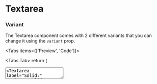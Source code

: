 
# Textarea

### Variant

The Textarea component comes with 2 different variants that you can change it using the `variant` prop.

<Tabs items={['Preview', 'Code']}>

  <Tabs.Tab>
  return (
    <div className="flex items-center gap-3">
        <Textarea label="Outlined:" variant="outline"  placeholder="Enter text"/>
        <Textarea label="Solid:" variant="solid"  placeholder="Enter text" className="!bg-gray-200" />        
    </div>
  );
};

<TextareaVariantGroup />
  </Tabs.Tab>

  <Tabs.Tab>
```jsx copy
import React from 'react';
import { Textarea } from "@vivakits/react-components";

const App = () => {
return (
<div className="flex items-center gap-3">
<Textarea label="Outlined Textarea variant" variant="outline" />
<Textarea
        label="Solid Textarea variant"
        variant="solid"
        className="!bg-gray-300"
      />
</div>
)
};

export default App;
```
  </Tabs.Tab>
</Tabs>

### Size

The Textarea component comes with 6 different sizes that you can change it using the `size` prop.

<Tabs items={['Preview', 'Code']}>

<Tabs.Tab>
  return (
    <div className="flex items-end gap-3">
        <Textarea size="xs" label="Extra Small" />
        <Textarea size="sm" label="Small" />
        <Textarea size="md" label="Medium" />
        <Textarea size="lg" label="Large" />
        <Textarea size="xl" label="Extra Large" />
        <Textarea size="2xl" label="Double Extra Large" />
    </div>
  );
};

<TextareaSizeGroup />
</Tabs.Tab>

  <Tabs.Tab>
```jsx copy
import React from 'react';
import { Textarea } from "@vivakits/react-components";

const App = () => {
return (
<div className="flex items-end gap-3">
<Textarea size="xs" label="Extra Small" />
<Textarea size="sm" label="Small" />
<Textarea size="md" label="Medium" />
<Textarea size="lg" label="Large" />
<Textarea size="xl" label="Extra Large" />
<Textarea size="2xl" label="Double Extra Large" />
</div>
)
};

export default App;
```
  </Tabs.Tab>
</Tabs>

### Color

The Textarea component comes with 6 different colors that you can change it using the `color` prop. It has both solid and outline variant.

<Tabs items={['Preview', 'Code']}>

<Tabs.Tab>
  return (
  <div className="flex items-end gap-3 flex-wrap">
      <Textarea variant="outline" label="Primary" color="primary" />
      <Textarea variant="outline" label="Secondary" color="secondary" />
      <Textarea variant="outline" label="Success" color="success" />
      <Textarea variant="outline" label="Warning" color="warning" />
      <Textarea variant="outline" label="Danger" color="danger" />
      <Textarea variant="outline" label="Light" color="light" />
  </div>
  );
};

<TextareaColorGroup />
  </Tabs.Tab>

  <Tabs.Tab>
```jsx copy
import React from 'react';
import { Textarea } from "@vivakits/react-components";

const App = () => {
return (
<div className="flex items-end gap-3 flex-wrap">
<Textarea variant="outline" label="Primary" color="primary" />
<Textarea variant="outline" label="Secondary" color="secondary" />
<Textarea variant="outline" label="Success" color="success" />
<Textarea variant="outline" label="Warning" color="warning" />
<Textarea variant="outline" label="Danger" color="danger" />
<Textarea variant="outline" label="Light" color="light" />
</div>
)
};

export default App;
```
  </Tabs.Tab>
</Tabs>

### Rounded

The shape of the Textarea component can be updated using `rounded` prop.

<Tabs items={['Preview', 'Code']}>

<Tabs.Tab>
  return (
    <div className="flex items-end gap-3">
      <Textarea rounded="none" label="None" />
      <Textarea rounded="xs" label="Extra Small" />
      <Textarea rounded="sm" label="Small" />
      <Textarea rounded="default" label="Default" />
      <Textarea rounded="md" label="Medium" />
      <Textarea rounded="lg" label="Large" />
      <Textarea rounded="xl" label="Extra Large" />
      <Textarea rounded="full" label="Full" />
    </div>
  );
};

<TextareaRoundedGroup />
</Tabs.Tab>

<Tabs.Tab>
```jsx copy
import React from 'react';
import { Textarea } from "@vivakits/react-components";

const App = () => {
return (
<div className="flex items-end gap-3">
<Textarea rounded="none" label="None" />
<Textarea rounded="xs" label="Extra Small" />
<Textarea rounded="sm" label="Small" />
<Textarea rounded="default" label="Default" />
<Textarea rounded="md" label="Medium" />
<Textarea rounded="lg" label="Large" />
<Textarea rounded="xl" label="Extra Large" />
<Textarea rounded="full" label="Full" />
</div>
)
};

export default App;
```
</Tabs.Tab>
</Tabs>

### Icon

An icon can be append or prepend using `icon` prop. The position of the icon can be specified by the `iconPosition` prop.

<Tabs items={['Preview', 'Code']}>

<Tabs.Tab>
  return (
    <div className="flex items-end gap-3">
      <Textarea icon={<FaSearch />} placeholder="Search" />
      <Textarea iconPosition="end" icon={<FaSearch />} placeholder="Search" />
    </div>
  );
};

<TextareaIconGroup />
</Tabs.Tab>

<Tabs.Tab>
```jsx copy
import React from 'react';
import { Textarea } from "@vivakits/react-components";

const App = () => {
return (
<div className="flex items-end gap-3">
<Textarea icon={<FaSearch />} placeholder="Search" />
<Textarea iconPosition="end" icon={<FaSearch />} placeholder="Search" />
</div>
)
};

export default App;
```
</Tabs.Tab>
</Tabs>

### Error

Conditional error handling for Textarea can be done via `hasError` props. Error message can also be modified via `errorMessage` props.

<Tabs items={['Preview', 'Code']}>

<Tabs.Tab>
  return (
    <div className="flex items-end gap-3">
      <Textarea icon={<FaEdit />} placeholder="Error variant" hasError={true} />
      <Textarea icon={<FaEdit />} placeholder="Error variant" hasError={true} errorMessage="Custom error message" />
    </div>
  );
};

<TextareaErrorGroup />
</Tabs.Tab>

<Tabs.Tab>
```jsx copy
import React from 'react';
import { Textarea } from "@vivakits/react-components";

const App = () => {
return (
<div className="flex items-end gap-3">
<Textarea icon={<FaEdit />} placeholder="Error variant" hasError={true} />
<Textarea
icon={<FaEdit />}
placeholder="Error variant"
hasError={true}
errorMessage="Custom error message"
/>
</div>
)
};

export default App;
```
</Tabs.Tab>
</Tabs>

### Others

The Textarea component offers various configuration options to handle different use cases.

<Tabs items={['Preview', 'Code']}>

<Tabs.Tab>
  return (
    <div className="flex items-end gap-3">
      <Textarea placeholder="Disabled textarea" disabled  />
      <Textarea placeholder="Max length: 5" maxlength="5" />
      <Textarea placeholder="Non-resizable" className="resize-none" />
    </div>
  );
};

<TextareaExamples />
</Tabs.Tab>

<Tabs.Tab>
```jsx copy
import React from 'react';
import { Textarea } from "@vivakits/react-components";

const App = () => {
return (
<div className="flex items-end gap-3">
<Textarea placeholder="Disabled textarea" disabled />
<Textarea placeholder="Max length: 5" maxlength="5" />
<Textarea placeholder="Non-resizable" className="resize-none" />
</div>
)
};

export default App;
```
</Tabs.Tab>
</Tabs>

### API Reference

{<table>

  <thead>
    <tr>
      <th className="w-[10%]" align="left">Attribute</th>
      <th className="w-[50%]" align="left">Type</th>
      <th className="w-[30%]" align="left">Description</th>
      <th className="w-[10%]" align="left">Default</th>
    </tr>
  </thead>
  <tbody>
    <tr>
      <td>vairant</td>
      <td>
        <span className="badge">solid</span>  
        <span className="badge">outline</span> 
      </td>
      <td>Changes Textarea appreance</td>
      <td><span className="badge">solid</span></td>
    </tr>
    <tr>
      <td>color</td>
      <td className="flex flex-wrap gap-y-2 border-none">
        <span className="badge">primary</span>   
        <span className="badge">secondary</span>  
        <span className="badge">accent</span>  
        <span className="badge">success</span>  
        <span className="badge">warning</span>  
        <span className="badge">danger</span>  
      </td>
      <td>Changes Textarea color</td>
      <td><span className="badge">primary</span></td>
    </tr>
    <tr>
      <td>size</td>
      <td>
        <span className="badge">sm</span>  
        <span className="badge">md</span> 
        <span className="badge">lg</span> 
        <span className="badge">xl</span> 
      </td>
      <td>Changes Textarea size</td>
      <td><span className="badge">md</span></td>
    </tr>
    <tr>
      <td>rounded</td>
      <td className="flex flex-wrap gap-y-2 border-none">
        <span className="badge">default</span>  
        <span className="badge">none</span>   
        <span className="badge">xs</span>  
        <span className="badge">sm</span>  
        <span className="badge">md</span>  
        <span className="badge">lg</span>
        <span className="badge">fulll</span>
      </td>
      <td>Changes the border radius of Textarea</td>
      <td><span className="badge">primary</span></td>
    </tr>
    <tr>
      <td>icon</td>
      <td>ReactNode</td>
      <td>Append or prepend an icon inside the Textarea box</td>
      <td> - </td>
    </tr>
     <tr>
      <td>iconPosition</td>
      <td className="flex flex-wrap gap-y-2 border-none">
        <span className="badge">start</span>  
        <span className="badge">end</span>   
      </td>
      <td>Determine the position of the icon</td>
      <td><span className="badge"> start </span></td>
    </tr>
     <tr>
      <td>placeholder</td>
      <td>
        string
      </td>
      <td>Place a text inside the Textarea box</td>
      <td> - </td>
    </tr>
    <tr>
      <td>label</td>
      <td>
        string
      </td>
      <td>label of the Textarea box</td>
      <td> - </td>
    </tr>
    <tr>
      <td>labelPosition</td>
      <td className="flex flex-wrap gap-y-2 border-none">
        <span className="badge">start</span>  
        <span className="badge">end</span>
        <span className="badge">horizontal</span>   
      </td>
      <td>Determine the position of the label of Textarea box</td>
      <td> <span className="badge"> start </span> </td>
    </tr>
    <tr>
      <td>labelClassName</td>
      <td>
        string
      </td>
      <td>Changes style of the label of Textarea box</td>
      <td> - </td>
    </tr>
     <tr>
      <td>hasError</td>
      <td>
        boolean
      </td>
      <td>Shows error</td>
      <td> false </td>
    </tr>
    <tr>
      <td>errorMessage</td>
      <td>
        string
      </td>
      <td>Modify the error message</td>
      <td>Invalid Textarea value</td>
    </tr>
    <tr>
      <td>wrapperClassName</td>
      <td>
        string
      </td>
      <td>Customize the appearance of the textarea container</td>
      <td> - </td>
    </tr>
        <tr>
      <td>className</td>
      <td>
        string
      </td>
      <td>Customize the appearance of the textarea element</td>
      <td> - </td>
    </tr>
  </tbody>
</table>
}
